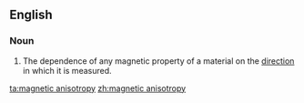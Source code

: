 ==English==

===Noun===
{{en-noun|-}}

# {{lb|en|physics}} The dependence of any magnetic property of a material on the [[direction]] in which it is measured.

[[ta:magnetic anisotropy]]
[[zh:magnetic anisotropy]]
